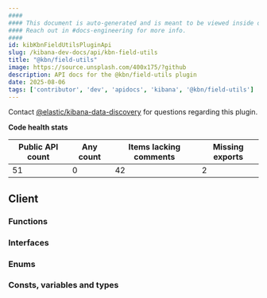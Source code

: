 ```yaml
---
####
#### This document is auto-generated and is meant to be viewed inside our experimental, new docs system.
#### Reach out in #docs-engineering for more info.
####
id: kibKbnFieldUtilsPluginApi
slug: /kibana-dev-docs/api/kbn-field-utils
title: "@kbn/field-utils"
image: https://source.unsplash.com/400x175/?github
description: API docs for the @kbn/field-utils plugin
date: 2025-08-06
tags: ['contributor', 'dev', 'apidocs', 'kibana', '@kbn/field-utils']
---
```




Contact [@elastic/kibana-data-discovery](https://github.com/orgs/elastic/teams/kibana-data-discovery) for questions regarding this plugin.

**Code health stats**

| Public API count  | Any count | Items lacking comments | Missing exports |
|-------------------|-----------|------------------------|-----------------|
| 51 | 0 | 42 | 2 |

## Client

### Functions
<DocDefinitionList data={kbnFieldUtilsObj.client.functions}/>

### Interfaces
<DocDefinitionList data={kbnFieldUtilsObj.client.interfaces}/>

### Enums
<DocDefinitionList data={kbnFieldUtilsObj.client.enums}/>

### Consts, variables and types
<DocDefinitionList data={kbnFieldUtilsObj.client.misc}/>

